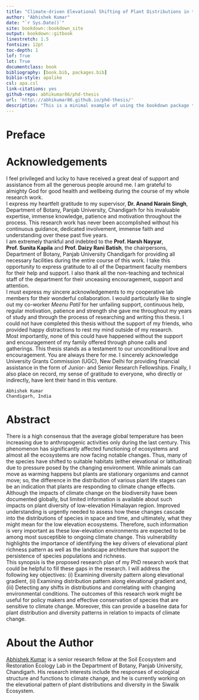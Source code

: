 ```yaml
--- 
title: "Climate-driven Elevational Shifting of Plant Distributions in the selected sites of Siwaliks of north-western India"
author: "Abhishek Kumar"
date: "`r Sys.Date()`"
site: bookdown::bookdown_site
output: bookdown::gitbook
linestretch: 1.5
fontsize: 12pt
toc-depth: 1
lof: True
lot: True
documentclass: book
bibliography: [book.bib, packages.bib]
biblio-style: apalike
csl: apa.csl
link-citations: yes
github-repo: abhikumar86/phd-thesis
url: 'http\://abhikumar86.github.io/phd-thesis/'
description: "This is a minimal example of using the bookdown package to write a book. The output format for this example is bookdown::gitbook."
---
```


# Preface {-}


# Acknowledgements {.unnumbered}

I feel privileged and lucky to have received a great deal of support and assistance from all the generous people around me. I am grateful to almighty God for good health and wellbeing during the course of my whole research work.\
I express my heartfelt gratitude to my supervisor, **Dr. Anand Narain Singh**, Department of Botany, Panjab University, Chandigarh for his invaluable expertise, immense knowledge, patience and motivation throughout the process. This research work has never been accomplished without his continuous guidance, dedicated involvement, immense faith and understanding over these past five years.\
I am extremely thankful and indebted to the **Prof. Harsh Nayyar**, **Prof. Sunita Kapila** and **Prof. Daizy Rani Batish**, the chairpersons, Department of Botany, Panjab University Chandigarh for providing all necessary facilities during the entire course of this work. I take this opportunity to express gratitude to all of the Department faculty members for their help and support. I also thank all the non-teaching and technical staff of the department for their unceasing encouragement, support and attention.\
I must express my sincere acknowledgements to my cooperative lab members for their wonderful collaboration. I would particularly like to single out my co-worker *Meenu Patil* for her unfailing support, continuous help, regular motivation, patience and strength she gave me throughout my years of study and through the process of researching and writing this thesis. I could not have completed this thesis without the support of my friends, who provided happy distractions to rest my mind outside of my research.\
Most importantly, none of this could have happened without the support and encouragement of my family offered through phone calls and gatherings. This thesis stands as a testament to our unconditional love and encouragement. You are always there for me. I sincerely acknowledge University Grants Commission (UGC), New Delhi for providing financial assistance in the form of Junior- and Senior Research Fellowships. Finally, I also place on record, my sense of gratitude to everyone, who directly or indirectly, have lent their hand in this venture.\

```block2
Abhishek Kumar   
Chandigarh, India
```


# Abstract {.unnumbered}

There is a high consensus that the average global temperature has been increasing due to anthropogenic activities only during the last century. This phenomenon has significantly affected functioning of ecosystems and almost all the ecosystems are now facing notable changes. Thus, many of the species have shifted to suitable habitats (either elevational or latitudinal) due to pressure posed by the changing environment. While animals can move as warming happens but plants are stationary organisms and cannot move; so, the difference in the distribution of various plant life stages can be an indication that plants are responding to climate change effects.\
Although the impacts of climate change on the biodiversity have been documented globally, but limited information is available about such impacts on plant diversity of low-elevation Himalayan region. Improved understanding is urgently needed to assess how these changes cascade into the distributions of species in space and time, and ultimately, what they might mean for the low elevation ecosystems. Therefore, such information is very important as these low-elevation environments are expected to be among most susceptible to ongoing climate change. This vulnerability highlights the importance of identifying the key drivers of elevational plant richness pattern as well as the landscape architecture that support the persistence of species populations and richness.\
This synopsis is the proposed research plan of my PhD research work that could be helpful to fill these gaps in the research. I will address the following key objectives: (i) Examining diversity pattern along elevational gradient, (ii) Examining distribution pattern along elevational gradient and, (iii) Detecting any shifts in distributions and correlating with changing environmental conditions. The outcomes of this research work might be useful for policy makers and effective conservation of species that are sensitive to climate change. Moreover, this can provide a baseline data for plant distribution and diversity patterns in relation to impacts of climate change.

# About the Author {.unnumbered}

[Abhishek Kumar](https://akumar.netlify.app/) is a senior research fellow at the Soil Ecosystem and Restoration Ecology Lab in the Department of Botany, Panjab University, Chandigarh. His research interests include the responses of ecological structure and functions to climate change, and he is currently working on the elevational pattern of plant distributions and diversity in the Siwalik Ecosystem.
